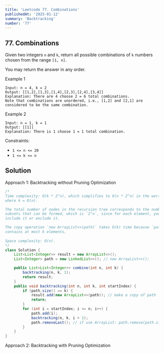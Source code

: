 ```yaml
---
title: 'Leetcode 77. Combinations'
publishedAt: '2025-01-12'
summary: 'Backtracking'
number: '77'
---
```


## 77. Combinations

Given two integers `n` and `k`, return all possible combinations of `k` numbers chosen from the range `[1, n]`.

You may return the answer in any order.

Example 1
`````
Input: n = 4, k = 2
Output: [[1,2],[1,3],[1,4],[2,3],[2,4],[3,4]]
Explanation: There are 4 choose 2 = 6 total combinations.
Note that combinations are unordered, i.e., [1,2] and [2,1] are considered to be the same combination.
`````

Example 2
`````
Input: n = 1, k = 1
Output: [[1]]
Explanation: There is 1 choose 1 = 1 total combination.
`````


Constraints:

- `1 <= n <= 20`
- `1 <= k <= n`

## Solution
Approach 1: Backtracking without Pruning Optimization
````JAVA
/* 
Time complexity: O(k * 2^n), which simplifies to O(n * 2^n) in the worst case 
where k = O(n).

The total number of nodes in the recursion tree corresponds to the number of 
subsets that can be formed, which is `2^n`, since for each element, you either 
include it or exclude it.

The copy operation `new ArrayList<>(path)` takes O(k) time because `path` 
contains at most k elements.
 
Space complexity: O(n).
*/
class Solution {
    List<List<Integer>> result = new ArrayList<>();
    List<Integer> path = new LinkedList<>(); // new ArrayList<>();

    public List<List<Integer>> combine(int n, int k) {
        backtracking(n, k, 1);
        return result;
    }
    public void backtracking(int n, int k, int startIndex) {
        if (path.size() == k) {
            result.add(new ArrayList<>(path)); // make a copy of path
            return;
        }
        for (int i = startIndex; i <= n; i++) {
            path.add(i);
            backtracking(n, k, i + 1);
            path.removeLast(); // if use ArrayList: path.remove(path.size() - 1);
        }
    }
}
````

Approach 2: Backtracking with Pruning Optimization